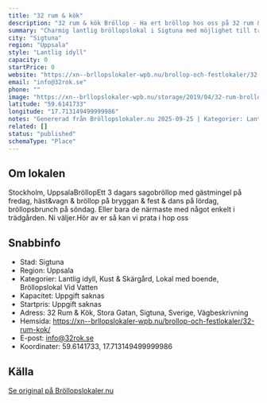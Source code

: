 ```yaml
---
title: "32 rum & kök"
description: "32 rum & kök Bröllop - Ha ert bröllop hos oss på 32 rum & kök. Se vår fina Bröllopslokal. Skicka gärna en förfrågan så hjälper vi Er!"
summary: "Charmig lantlig bröllopslokal i Sigtuna med möjlighet till tredagarsbröllop vid vattnet. Erbjuder vigsel på bryggan, boende och flexibla festalternativ."
city: "Sigtuna"
region: "Uppsala"
style: "Lantlig idyll"
capacity: 0
startPrice: 0
website: "https://xn--brllopslokaler-wpb.nu/brollop-och-festlokaler/32-rum-kok/"
email: "info@32rok.se"
phone: ""
image: "https://xn--brllopslokaler-wpb.nu/storage/2019/04/32-rum-brollopslokal-sigtuna-festlokal-3-visningsbild.webp"
latitude: "59.6141733"
longitude: "17.713149499999986"
notes: "Genererad från Bröllopslokaler.nu 2025-09-25 | Kategorier: Lantlig idyll, Kust & Skärgård, Lokal med boende, Bröllopslokal Vid Vatten"
related: []
status: "published"
schemaType: "Place"
---
```


## Om lokalen

Stockholm, UppsalaBröllopEtt 3 dagars sagobröllop med gästmingel på fredag, häst&vagn & bröllop på bryggan & fest & dans på lördag, bröllopsbrunch på söndag. Eller bara de närmaste med något enkelt i trädgården. Ni väljer.Hör av er så kan vi prata i hop oss

## Snabbinfo

- Stad: Sigtuna
- Region: Uppsala
- Kategorier: Lantlig idyll, Kust & Skärgård, Lokal med boende, Bröllopslokal Vid Vatten
- Kapacitet: Uppgift saknas
- Startpris: Uppgift saknas
- Adress: 32 Rum & Kök, Stora Gatan, Sigtuna, Sverige, Vägbeskrivning
- Hemsida: https://xn--brllopslokaler-wpb.nu/brollop-och-festlokaler/32-rum-kok/
- E-post: info@32rok.se
- Koordinater: 59.6141733, 17.713149499999986

## Källa

[Se original på Bröllopslokaler.nu](https://xn--brllopslokaler-wpb.nu/brollop-och-festlokaler/32-rum-kok/)

